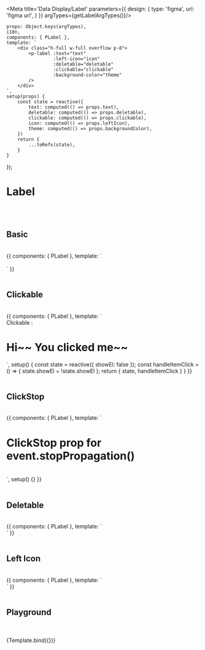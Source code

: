 


<Meta title='Data Display/Label' parameters={{
    design: {
        type: 'figma',
        url: 'figma url',
    }
}} argTypes={getLabelArgTypes()}/>


    props: Object.keys(argTypes),
    i18n,
    components: { PLabel },
    template: `
        <div class="h-full w-full overflow p-8">
            <p-label :text="text"
                     :left-icon="icon"
                     :deletable="deletable"
                     :clickable="clickable"
                     :background-color="theme"
            />
        </div>
    `,
    setup(props) {
        const state = reactive({
            text: computed(() => props.text),
            deletable: computed(() => props.deletable),
            clickable: computed(() => props.clickable),
            icon: computed(() => props.leftIcon),
            theme: computed(() => props.backgroundColor),
        })
        return {
            ...toRefs(state),
        }
    }
});

# Label
<br/>
<br/>

## Basic

<br/>

<Canvas>
    <Story name="Basic">
        {{
            components: { PLabel },
            template: `
                <div class="h-full w-full overflow p-8">
                    <div class="flex items-center">
                        <p-label text="Label"/>
                        <p-label text="Label" clickable/>
                        <p-label left-icon="ic_lock-filled" text="Label"/>
                    </div>
                    <br/>
                    <div class="flex items-center">
                        <p-label text="Label" deletable/>
                        <p-label text="Label" deletable clickable/>
                        <p-label left-icon="ic_globe-filled" text="Label" deletable/>
                    </div>
                </div>
            `
        }}
    </Story>
</Canvas>

<br/>
<br/>


## Clickable

<br/>

<Canvas>
    <Story name="Clickable">
        {{
            components: { PLabel },
            template: `
                <div class="h-full w-full overflow p-8">
                    <div class="flex items-center">
                        <span>Clickable : &nbsp;</span>
                        <p-label text="Click me" @item-click="handleItemClick" clickable/>
                        <h1 v-show="state.showEl">Hi~~ You clicked me~~</h1>
                    </div>
                </div>
            `,
            setup() {
                const state = reactive({ showEl: false });
                const handleItemClick = () => { state.showEl = !state.showEl };
                return { state, handleItemClick }
            }
        }}
    </Story>
</Canvas>

<br/>
<br/>

## ClickStop

<br/>

<Canvas>
    <Story name="ClickStop">
        {{
            components: { PLabel },
            template: `
                <div class="h-full w-full overflow p-8">
                    <h1>ClickStop prop for event.stopPropagation()</h1>
                    <br />
                    <p-label text="I am not clickable" :click-stop="false" />
                </div>
            `,
            setup() {}
        }}
    </Story>
</Canvas>

<br/>
<br/>

## Deletable

<br/>

<Canvas>
    <Story name="Deletable">
        {{
            components: { PLabel },
            template: `
                <div class="h-full w-full overflow p-8">
                    <p-label text="Label1" deletable/>
                    <p-label text="Label2" deletable clickable/>
                </div>
            `
        }}
    </Story>
</Canvas>

<br/>
<br/>

## Left Icon

<br/>

<Canvas>
    <Story name="Left Icon">
        {{
            components: { PLabel },
            template: `
                <div class="h-full w-full overflow p-8">
                    <p-label left-icon="ic_lock-filled" text="Label"/>
                    <p-label left-icon="ic_globe-filled" text="Label"/>
                    <p-label left-icon="ic_question-mark-circle-filled" text="Label"/>
                </div>
            `
        }}
    </Story>
</Canvas>

<br/>
<br/>


## Playground

<br/>
<br/>

<Canvas>
    <Story name="Playground">
        {Template.bind({})}
    </Story>
</Canvas>

<ArgsTable story="Playground"/>
